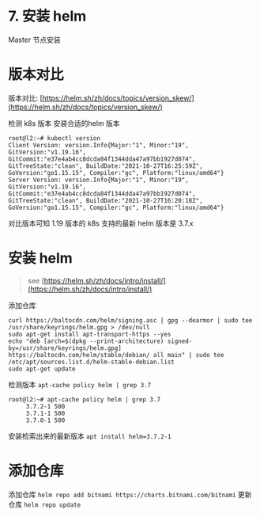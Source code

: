 # 7. 安装 helm


<Callout type="warning" emoji="⚠️">
    Master 节点安装
</Callout>

# 版本对比

版本对比: [https://helm.sh/zh/docs/topics/version_skew/](https://helm.sh/zh/docs/topics/version_skew/)

检测 k8s 版本 安装合适的helm 版本

```
root@l2:~# kubectl version
Client Version: version.Info{Major:"1", Minor:"19", GitVersion:"v1.19.16", GitCommit:"e37e4ab4cc8dcda84f1344dda47a97bb1927d074", GitTreeState:"clean", BuildDate:"2021-10-27T16:25:59Z", GoVersion:"go1.15.15", Compiler:"gc", Platform:"linux/amd64"}
Server Version: version.Info{Major:"1", Minor:"19", GitVersion:"v1.19.16", GitCommit:"e37e4ab4cc8dcda84f1344dda47a97bb1927d074", GitTreeState:"clean", BuildDate:"2021-10-27T16:20:18Z", GoVersion:"go1.15.15", Compiler:"gc", Platform:"linux/amd64"}
```

对比版本可知 1.19 版本的 k8s 支持的最新 helm 版本是 3.7.x

# 安装 helm

> see [https://helm.sh/zh/docs/intro/install/](https://helm.sh/zh/docs/intro/install/)


添加仓库

```
curl https://baltocdn.com/helm/signing.asc | gpg --dearmor | sudo tee /usr/share/keyrings/helm.gpg > /dev/null
sudo apt-get install apt-transport-https --yes
echo "deb [arch=$(dpkg --print-architecture) signed-by=/usr/share/keyrings/helm.gpg] https://baltocdn.com/helm/stable/debian/ all main" | sudo tee /etc/apt/sources.list.d/helm-stable-debian.list
sudo apt-get update
```

检测版本 `apt-cache policy helm | grep 3.7`

```
root@l2:~# apt-cache policy helm | grep 3.7
     3.7.2-1 500
     3.7.1-1 500
     3.7.0-1 500
```

安装检索出来的最新版本 `apt install helm=3.7.2-1`

# 添加仓库

添加仓库
`helm repo add bitnami https://charts.bitnami.com/bitnami`
更新仓库
`helm repo update`

